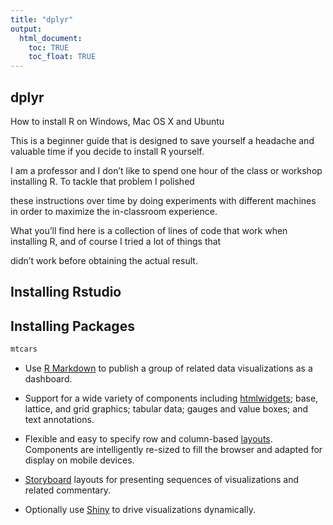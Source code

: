 ---
title: "dplyr"
output:
  html_document:
    toc: TRUE
    toc_float: TRUE
---

## dplyr 

How to install R on Windows, Mac OS X and Ubuntu

This is a beginner guide that is designed to save yourself a headache and valuable time if you decide to install R yourself.

I am a professor and I don't like to spend one hour of the class or workshop installing R. To tackle that problem I polished 

these instructions over time by doing experiments with different machines in order to maximize the in-classroom experience.

What you'll find here is a collection of lines of code that work when installing R, and of course I tried a lot of things that 

didn't work before obtaining the actual result.


## Installing Rstudio


## Installing Packages


```{r}

mtcars

```


* Use [R Markdown](http://rmarkdown.rstudio.com) to publish a group of related data visualizations as a dashboard.

* Support for a wide variety of components including [htmlwidgets](http://www.htmlwidgets.org); base, lattice, and grid graphics; tabular data; gauges and value boxes; and text annotations.

* Flexible and easy to specify row and column-based [layouts](layouts.html). Components are intelligently re-sized to fill the browser and adapted for display on mobile devices.

* [Storyboard](using.html#storyboards) layouts for presenting sequences of visualizations and related commentary.

* Optionally use [Shiny](http://shiny.rstudio.com) to drive visualizations dynamically.




